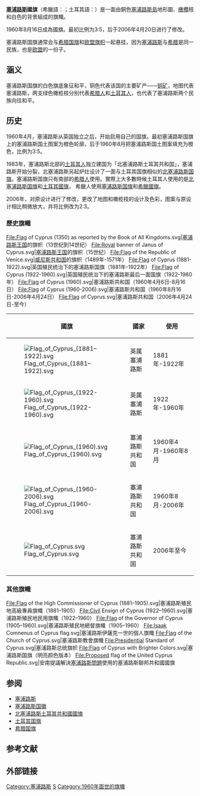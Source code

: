 {{Infobox Flag
|Name = 塞浦路斯共和國
|Article = 國旗
|Image = Flag of Cyprus.svg 
|Use = 111111
|Symbol = 
|Adoption = 2006年
| Proportion = 2:3
|Image2 = Flag of Greece.svg
|Nickname2 = "I Galanolefki" （蓝白）
|Morenicks2 = 
|Use2 = 110011
|Symbol2 = 
|Proportion2 = 2:3
|Adoption2 = 1978年12月22日
|Design2 = 9条蓝白相交的等宽长条；左上角有蓝底白十字
|Designer2 = 
|Type2 = 政府旗
| Image3      = Flag of Europe.svg
| Use3        = 110110
| Proportion3 = 2:3
| Adoption3   = [[歐洲委員會|歐洲委員會]]：1955年12月8日<ref>{{citation|last=Committee of Ministers of the Council of Europe|title=Resolution (55) 32 of the Committee of Ministers of the Council of Europe|date=8 December 1955|publisher=CVCE|url=http://www.cvce.eu/education/unit-content/-/unit/eeacde09-add1-4ba1-ba5b-dcd2597a81d0/2b4e569f-9aa3-48dd-b877-13d0d5f1d177/Resources#cbb0826e-81ea-4209-8bfa-0a644c0817de_en&overlay|accessdate=25 June 2014|archive-date=2021-01-18|archive-url=https://web.archive.org/web/20210118101434/https://www.cvce.eu/education/unit-content/-/unit/eeacde09-add1-4ba1-ba5b-dcd2597a81d0/2b4e569f-9aa3-48dd-b877-13d0d5f1d177/Resources#cbb0826e-81ea-4209-8bfa-0a644c0817de_en&overlay}}</ref><br />[[歐洲經濟共同體|歐洲經濟共同體]]：1985年6月29日<ref name="COE page">{{citation|title=Council of Europe's Emblems|publisher=[[Council_of_Europe|Council of Europe]]|url=http://www.coe.int/T/E/Com/About_Coe/flag.asp|accessdate=16 August 2007|archiveurl = https://web.archive.org/web/20070807045151/http://www.coe.int/T/E/Com/About_Coe/flag.asp |archivedate = 7 August 2007|deadurl=yes}}</ref><br>[[塞浦路斯共和国|塞浦路斯共和国]]：2004年使用
| Design3     = 以[[深藍色|深藍色]]為底色，十二顆五角金星環成一圓
| Type3       = 
| Designer3   = 阿瑟·海茨、保羅·列維
|Image4     = Naval jack of Cyprus.png
|Use4       = 110111
|Image5     = Naval Jack of Greece.svg
|Use5       = 110111
}}

'''[[塞浦路斯|塞浦路斯]]國旗'''（希臘語：{{lang|el|Σημαία της Κύπρου}}；土耳其語：{{lang|tr|Güney Kıbrıs Rum Kesimi Bayrağı}}）是一面由銅色[[塞浦路斯島|塞浦路斯島]]地形圖、[[橄欖|橄欖]]枝和白色的背景組成的旗幟。

1960年8月16日成為國旗。最初比例为3:5，后于2006年4月20日进行了修改。

塞浦路斯国旗通常会与[[希腊国旗|希腊国旗]]和[[欧盟旗帜|欧盟旗帜]]一起悬挂，因为[[塞浦路斯|塞浦路斯]]与[[希腊|希腊]]是同一民族，也是[[欧盟|欧盟]]的一份子。

== 涵义 ==
塞浦路斯国旗的白色旗底象征和平，铜色代表该国的主要矿产——[[铜矿|铜矿]]，地图代表塞浦路斯，两支绿色橄榄枝分别代表[[希腊人|希腊人]]和[[土耳其人|土耳其人]]，也代表了塞浦路斯两个民族向往和平。

== 历史 ==

1960年4月，塞浦路斯从英国独立之后，开始启用自己的国旗。最初塞浦路斯国旗上的塞浦路斯国土图案为橙色轮廓，后于1960年8月把塞浦路斯国土图案填充为橙色，比例为3:5。

1983年，塞浦路斯北部的[[土耳其人|土耳其人]]独立建国为「北塞浦路斯土耳其共和国」，塞浦路斯开始分裂，北塞浦路斯另起炉灶设计了一面与土耳其国旗相似的[[北塞浦路斯国旗|北塞浦路斯国旗]]。塞浦路斯国旗只有南部的[[希腊人|希腊人]]使用。實際上大多數時候土耳其人使用的是[[北塞浦路斯国旗|北塞浦路斯国旗]]和[[土耳其國旗|土耳其國旗]]， 希臘人使用[[塞浦路斯国旗|塞浦路斯国旗]]和[[希臘國旗|希臘國旗]]。

2006年，对原设计进行了修改，更改了地图和橄榄枝的设计及色彩，图案与原设计相比稍微放大，并将比例改为2:3。

===歷史旗幟===
<Gallery>
File:Flag of Cyprus (1350) as reported by the Book of All Kingdoms.svg|[[塞浦路斯王国|塞浦路斯王国]]的旗帜（13世纪到14世纪）
File:Royal banner of Janus of Cyprus.svg|[[塞浦路斯王国|塞浦路斯王国]]的旗帜（15世纪）
File:Flag of the Republic of Venice.svg|[[威尼斯共和国|威尼斯共和国]]的旗帜（1489年-1571年）
File:Flag of Cyprus (1881-1922).svg|英国殖民统治下的塞浦路斯国旗（1881年-1922年）
File:Flag of Cyprus (1922-1960).svg|英国殖民统治下的塞浦路斯最后一面国旗（1922-1960年）
File:Flag of Cyprus (1960).svg|塞浦路斯共和国（1960年4月6日-8月16日）
File:Flag of Cyprus (1960-2006).svg|塞浦路斯共和国（1960年8月16日-2006年4月24日）
File:Flag of Cyprus.svg|塞浦路斯共和国（2006年4月24日-至今）

</Gallery>

{| class="wikitable"
|-
! 國旗 !! 國家 !! 使用
|-
|[[File:Flag_of_Cyprus_(1881–1922).svg|border]] || 英属塞浦路斯||1881年-1922年
|-
|[[File:Flag_of_Cyprus_(1922-1960).svg|border]] || 英属塞浦路斯||1922年-1960年
|-
|[[File:Flag_of_Cyprus_(1960).svg|border]] ||塞浦路斯共和国||1960年4月-1960年8月
|-
|[[File:Flag_of_Cyprus_(1960-2006).svg|border]] || 塞浦路斯共和国||1960年8月-2006年
|-
|[[File:Flag_of_Cyprus.svg|border]] || 塞浦路斯共和国||2006年至今
|}

===其他旗幟===
<Gallery>
File:Flag of the High Commissioner of Cyprus (1881–1905).svg|塞浦路斯殖民地高級專員旗幟（1881–1905）
File:Civil Ensign of Cyprus (1922–1960).svg|塞浦路斯殖民地民用旗幟（1922–1960）
File:Flag of the Governor of Cyprus (1905–1960).svg|塞浦路斯殖民地總督旗幟（1905–1960）
File:Isaak Comnenus of Cyprus flag.svg|塞浦路斯伊薩克一世的個人旗幟
File:Flag of the Church of Cyprus.svg|塞浦路斯教會旗幟
File:Presidential Standard of Cyprus.svg|塞浦路斯总统旗帜
File:Flag of Cyprus with Brighter Colors.svg|塞浦路斯国旗（明亮颜色版本）
File:Proposed flag of the United Cyprus Republic.svg|安南提議解決[[塞浦路斯問題|塞浦路斯問題]]使用的塞浦路斯聯邦共和國國旗
</Gallery>

== 参阅 ==

* [[塞浦路斯|塞浦路斯]]
* [[塞浦路斯国徽|塞浦路斯国徽]]
* [[北塞浦路斯土耳其共和國國旗|北塞浦路斯土耳其共和國國旗]]
* [[土耳其国旗|土耳其国旗]]
* [[希腊国旗|希腊国旗]]
== 参考文献 ==
== 外部链接 ==
{{欧洲各国国旗}}
{{亚洲题目|国旗}}

[[Category:塞浦路斯|Category:塞浦路斯]]
[[Category:國旗|S]]
[[Category:1960年面世的旗幟|Category:1960年面世的旗幟]]